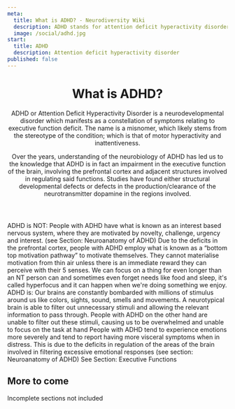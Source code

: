 ```yaml
---
meta:
  title: What is ADHD? - Neurodiversity Wiki
  description: ADHD stands for attention deficit hyperactivity disorder. Learn about what it means to have ADHD.
  image: /social/adhd.jpg
start:
  title: ADHD
  description: Attention deficit hyperactivity disorder
published: false
---
```


<PreviewBanner googleDocUrl="https://docs.google.com/document/d/1Y-MIXDSammRpLvcwJD_6GRkyRZzm4BVRp5P7RuVXvNA/edit?usp=sharing" />

<Header>

# What is ADHD?

ADHD or Attention Deficit Hyperactivity Disorder is a neurodevelopmental disorder which manifests as a constellation of symptoms relating to executive function deficit. The name is a misnomer, which likely stems from the stereotype of the condition; which is that of motor hyperactivity and inattentiveness.

Over the years, understanding of the neurobiology of ADHD has led us to the knowledge that ADHD is in fact an impairment in the executive function of the brain, involving the prefrontal cortex and adjacent structures involved in regulating said functions. Studies have found either structural developmental defects or defects in the production/clearance of the neurotransmitter dopamine in the regions involved.

</Header>

<Box>
<div>
<IconHeading url="/icons/cross.svg" alt="Cross icon">ADHD is NOT:</IconHeading>

<Definition>
<DefinitionItem summary="Being lazy">
People with ADHD have what is known as an interest based nervous system, where they are motivated by novelty, challenge, urgency and interest. (see Section: Neuroanatomy of ADHD)
</DefinitionItem>
<DefinitionItem summary="Not trying hard enough">
Due to the deficits in the prefrontal cortex, people with ADHD employ what is known as a “bottom top motivation pathway” to motivate themselves. They cannot materialise motivation from thin air unless there is an immediate reward they can perceive with their 5 senses.
</DefinitionItem>
<DefinitionItem summary="Never being able to focus">
We can focus on a thing for even longer than an NT person can and sometimes even forget needs like food and sleep, it's called hyperfocus and it can happen when we're doing something we enjoy. 
</DefinitionItem>
</Definition>
</div>

<div>
<IconHeading url="/icons/check.svg" alt="Check icon">ADHD is:</IconHeading>

<Definition>
<DefinitionItem summary="Difficulty regulating focus and motivation">
Our brains are constantly bombarded with millions of stimulus around us like colors, sights, sound, smells and movements. A neurotypical brain is able to filter out unnecessary stimuli and allowing the relevant information to pass through. People with ADHD on the other hand are unable to filter out these stimuli, causing us to be overwhelmed and unable to focus on the task at hand
</DefinitionItem>
<DefinitionItem summary="Emotional dysregulation">
People with ADHD tend to experience emotions more severely and tend to report having more visceral symptoms when in distress. This is due to the deficits in regulation of the areas of the brain involved in filtering excessive emotional responses (see section: Neuroanatomy of ADHD)
</DefinitionItem>
<DefinitionItem summary="Executive dysfunction">
See Section: Executive Functions
</DefinitionItem>
</Definition>
</div>

</Box>

<Section>

## More to come

Incomplete sections not included

</Section>

